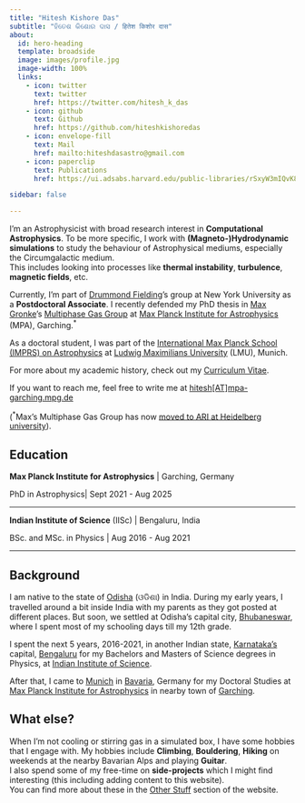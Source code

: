 ```yaml
---
title: "Hitesh Kishore Das"
subtitle: "ହିତେଶ କିଶୋର ଦାସ / हितेश किशोर दास" 
about:
  id: hero-heading
  template: broadside
  image: images/profile.jpg
  image-width: 100%
  links:
    - icon: twitter
      text: twitter
      href: https://twitter.com/hitesh_k_das
    - icon: github
      text: Github
      href: https://github.com/hiteshkishoredas
    - icon: envelope-fill
      text: Mail
      href: mailto:hiteshdasastro@gmail.com
    - icon: paperclip
      text: Publications
      href: https://ui.adsabs.harvard.edu/public-libraries/rSxyW3mIQvK8ArHKfTxYcQ

sidebar: false

---
```


:::{#hero-heading}

I'm an Astrophysicist with broad research interest in **Computational Astrophysics**. To be more specific, I work with **(Magneto-)Hydrodynamic simulations** to study the behaviour of Astrophysical mediums, especially the Circumgalactic medium.     
This includes looking into processes like **thermal instability**, **turbulence**, **magnetic fields**, etc.

Currently, I'm part of [Drummond Fielding](https://dfielding14.github.io/)'s group at New York University as a **Postdoctoral Associate**. 
I recently defended my PhD thesis in [Max Gronke](http://max.lyman-alpha.com/)'s [Multiphase Gas Group](https://www.mpa-garching.mpg.de/1020167/multiphase-gas) at [Max Planck Institute for Astrophysics](https://www.mpa-garching.mpg.de) (MPA), Garching.<sup>*</sup>

As a doctoral student, I was part of the [International Max Planck School (IMPRS) on Astrophysics](https://www.imprs-astro.mpg.de/) at [Ludwig Maximilians University](https://www.lmu.de/en/) (LMU), Munich.

For more about my academic history, check out my [Curriculum Vitae](cv/cv.qmd).

If you want to reach me, feel free to write me at [hitesh[AT]mpa-garching.mpg.de](mailto:hitesh@mpa-garching.mpg.de)

(<sup>*</sup>Max's Multiphase Gas Group has now [moved to ARI at Heidelberg university](https://zah.uni-heidelberg.de/de/aktuelles/news-detail-de/max-gronke-new-erc-research-group-leader-at-zah)).

:::

## Education

**Max Planck Institute for Astrophysics** | Garching, Germany

PhD in Astrophysics| Sept 2021 - Aug 2025

___________________________________________

**Indian Institute of Science** (IISc) | Bengaluru, India 

BSc. and MSc. in Physics | Aug 2016 - Aug 2021

___________________________________________


## Background

I am native to the state of [Odisha](https://en.wikipedia.org/wiki/Odisha) (ଓଡିଶା) in India. During my early years, I travelled around a bit inside India with my parents as they got posted at different places. But soon, we settled at Odisha's capital city, [Bhubaneswar](https://en.wikipedia.org/wiki/Bhubaneswar), where I spent most of my schooling days till my 12th grade.

I spent the next 5 years, 2016-2021, in another Indian state, [Karnataka's](https://en.wikipedia.org/wiki/Karnataka) capital, [Bengaluru](https://en.wikipedia.org/wiki/Bangalore) for my Bachelors and Masters of Science degrees in Physics, at [Indian Institute of Science](https://iisc.ac.in/). 

After that, I came to [Munich](https://en.wikipedia.org/wiki/Munich) in [Bavaria](https://en.wikipedia.org/wiki/Bavaria), Germany for my Doctoral Studies at [Max Planck Institute for Astrophysics](https://www.mpa-garching.mpg.de/) in nearby town of [Garching](https://en.wikipedia.org/wiki/Garching).


## What else?

When I'm not cooling or stirring gas in a simulated box, I have some hobbies that I engage with. My hobbies include **Climbing**, **Bouldering**, **Hiking** on weekends at the nearby Bavarian Alps and playing **Guitar**.    
I also spend some of my free-time on **side-projects** which I might find interesting (this including adding content to this website).     
You can find more about these in the [Other Stuff](other_stuff.qmd) section of the website.